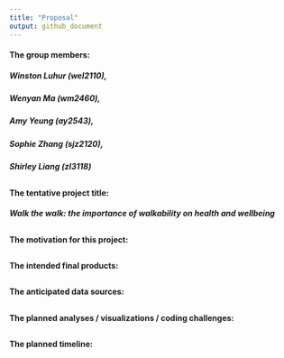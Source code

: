 ```yaml
---
title: "Proposal"
output: github_document
---
```


#### The group members: 
##### Winston Luhur (wel2110),
##### Wenyan Ma (wm2460),
##### Amy Yeung (ay2543), 
##### Sophie Zhang (sjz2120),
##### Shirley Liang (zl3118)

##

#### The tentative project title: 
##### Walk the walk: the importance of walkability on health and wellbeing 

##

#### The motivation for this project:
##### 

##

#### The intended final products:
##### 

##

#### The anticipated data sources: 
##### 

##

#### The planned analyses / visualizations / coding challenges: 
#####

##

#### The planned timeline:
#####